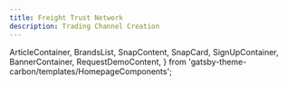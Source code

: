 ```yaml
---
title: Freight Trust Network
description: Trading Channel Creation
---
```


<!-- SPDX-License-Identifier: Apache-2.0
SPDXVersion: SPDX-2.2
SPDX-FileCopyrightText: Copyright 2020 FreightTrust and Clearing Corporation -->

  ArticleContainer,
  BrandsList,
  SnapContent,
  SnapCard,
  SignUpContainer,
  BannerContainer,
  RequestDemoContent,
} from 'gatsby-theme-carbon/templates/HomepageComponents';


<TradingSignUpContainer />
